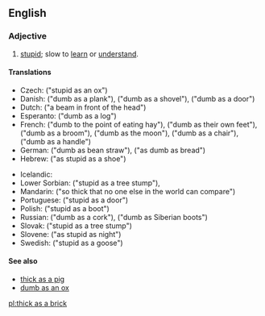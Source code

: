 ==English==

===Adjective===
{{en-adj|-|head=[[thick]] [[as]] [[a]] [[brick]]}}

# {{context|simile|lang=en}} [[stupid]]; slow to [[learn]] or [[understand]].

====Translations====
{{trans-top}}
* Czech: {{t|cs|blbý jak vůl}} ("stupid as an ox")
* Danish: {{t|da|dum som et bræt}} ("dumb as a plank"), {{t|da|dum som en skovl}} ("dumb as a shovel"), {{t|da|dum som en dør}} ("dumb as a door")
* Dutch: {{t|nl|plank voor het hoofd}} ("a beam in front of the head")
* Esperanto: {{t|eo|malsaĝa kiel ŝtipo}} ("dumb as a log")
* French: {{t+|fr|bête à manger du foin}} ("dumb to the point of eating hay"), {{t+|fr|bête comme ses pieds}} ("dumb as their own feet"), {{t+|fr|con comme un balai}} ("dumb as a broom"), {{t+|fr|con comme la lune}} ("dumb as the moon"), {{t+|fr|con comme une chaise}} ("dumb as a chair"), {{t+|fr|con comme un manche}} ("dumb as a handle")
* German: {{t+|de|dumm wie Bohnenstroh}} ("dumb as bean straw"), {{t|de|dumm wie Brot}} ("as dumb as bread")
* Hebrew: {{t|he|טיפש כמו נעל}} ("as stupid as a shoe")
{{trans-mid}}
* Icelandic: {{t|is|nautheimskur}}
* Lower Sorbian: {{t|dsb|głupy ako pjeńk}} ("stupid as a tree stump"), {{t|dsb|głupy ako snop}}
* Mandarin: {{t+|cmn|愚不可及|tr=yúbùkějí|sc=Hani}} ("so thick that no one else in the world can compare")
* Portuguese: {{t|pt|burro como uma porta}} ("stupid as a door")
* Polish: {{t+|pl|głupi jak but}} ("stupid as a boot")
* Russian: {{t|ru|тупо́й, как про́бка|sc=Cyrl|tr=tupój, kak próbka}} ("dumb as a cork"), {{t|ru|туп как сибирский валенок|sc=Cyrl}} ("dumb as Siberian boots")
* Slovak: {{t|sk|hlúpy ako peň}} ("stupid as a tree stump")
* Slovene: {{t|sl|neumen kot noč}}  ("as stupid as night")
* Swedish: {{t|sv|dum som en gås}} ("stupid as a goose")
{{trans-bottom}}

====See also====
* [[thick as a pig]]
* [[dumb as an ox]]

[[pl:thick as a brick]]